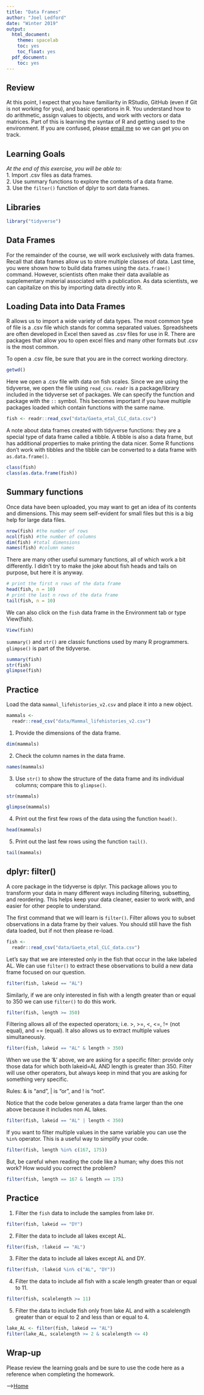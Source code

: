 ```yaml
---
title: "Data Frames"
author: "Joel Ledford"
date: "Winter 2019"
output:
  html_document:
    theme: spacelab
    toc: yes
    toc_float: yes
  pdf_document:
    toc: yes
---
```


## Review
At this point, I expect that you have familiarity in RStudio, GitHub (even if Git is not working for you), and basic operations in R. You understand how to do arithmetic, assign values to objects, and work with vectors or data matrices.
Part of this is learning the syntax of R and getting used to the environment. If you are confused, please [email me](mailto: jmledford@ucdavis.edu) so we can get you on track.  

## Learning Goals
*At the end of this exercise, you will be able to:*    
1. Import .csv files as data frames.  
2. Use summary functions to explore the contents of a data frame.  
3. Use the `filter()` function of dplyr to sort data frames. 

## Libraries
```r
library("tidyverse")
```

## Data Frames
For the remainder of the course, we will work exclusively with data frames. Recall that data frames allow us to store multiple classes of data. Last time, you were shown how to build data frames using the `data.frame()` command. However, scientists often make their data available as supplementary material associated with a publication. As data scientists, we can capitalize on this by importing data directly into R.

## Loading Data into Data Frames
R allows us to import a wide variety of data types. The most common type of file is a .csv file which stands for comma separated values. Spreadsheets are often developed in Excel then saved as .csv files for use in R. There are packages that allow you to open excel files and many other formats but .csv is the most common.

To open a .csv file, be sure that you are in the correct working directory.
```r
getwd()
```

Here we open a .csv file with data on fish scales. Since we are using the tidyverse, we open the file using `read_csv`. `readr` is a package/library included in the tidyverse set of packages. We can specify the function and package with the `::` symbol. This becomes important if you have multiple packages loaded which contain functions with the same name. 
```r
fish <- readr::read_csv("data/Gaeta_etal_CLC_data.csv")
```

A note about data frames created with tidyverse functions: they are a special type of data frame called a tibble. A tibble is also a data frame, but has additional properties to make printing the data nicer. Some R functions don't work with tibbles and the tibble can be converted to a data frame with `as.data.frame()`.
```r
class(fish)
class(as.data.frame(fish))
```


## Summary functions
Once data have been uploaded, you may want to get an idea of its contents and dimensions. This may seem self-evident for small files but this is a big help for large data files.
```r
nrow(fish) #the number of rows
ncol(fish) #the number of columns
dim(fish) #total dimensions
names(fish) #column names
```

There are many other useful summary functions, all of which work a bit differently. I didn't try to make the joke about fish heads and tails on purpose, but here it is anyway.
```r
# print the first n rows of the data frame
head(fish, n = 10)
# print the last n rows of the data frame
tail(fish, n = 10)
```

We can also click on the `fish` data frame in the Environment tab or type View(fish).
```r
View(fish)
```

`summary()` and `str()` are classic functions used by many R programmers. `glimpse()` is part of the tidyverse.
```r
summary(fish)
str(fish)
glimpse(fish)
```

## Practice
Load the data `mammal_lifehistories_v2.csv` and place it into a new object.
```r
mammals <- 
  readr::read_csv("data/Mammal_lifehistories_v2.csv")
```

1. Provide the dimensions of the data frame.
```r
dim(mammals)
```

2. Check the column names in the data frame. 
```r
names(mammals)
```

3. Use `str()` to show the structure of the data frame and its individual columns; compare this to `glimpse()`. 
```r
str(mammals)
```

```r
glimpse(mammals)
```

4. Print out the first few rows of the data using the function `head()`.  
```r
head(mammals)
```

5. Print out the last few rows using the function `tail()`.
```r
tail(mammals)
```

## dplyr: filter()
A core package in the tidyverse is dplyr. This package allows you to transform your data in many different ways including filtering, subsetting, and reordering. This helps keep your data cleaner, easier to work with, and easier for other people to understand.  

The first command that we will learn is `filter()`. Filter allows you to subset observations in a data frame by their values. You should still have the fish data loaded, but if not then please re-load.  
```r
fish <- 
  readr::read_csv("data/Gaeta_etal_CLC_data.csv")
```

Let's say that we are interested only in the fish that occur in the lake labeled AL. We can use `filter()` to extract these observations to build a new data frame focused on our question.
```r
filter(fish, lakeid == "AL")
```

Similarly, if we are only interested in fish with a length greater than or equal to 350 we can use `filter()` to do this work.
```r
filter(fish, length >= 350)
```

Filtering allows all of the expected operators; i.e. >, >=, <, <=, != (not equal), and == (equal).  It also allows us to extract multiple values simultaneously.
```r
filter(fish, lakeid == "AL" & length > 350)
```

When we use the '&' above, we are asking for a specific filter: provide only those data for which both lakeid=AL AND length is greater than 350. Filter will use other operators, but always keep in mind that you are asking for something very specific.  

Rules: & is "and", | is "or", and ! is "not".

Notice that the code below generates a data frame larger than the one above because it includes non AL lakes.
```r
filter(fish, lakeid == "AL" | length < 350)
```

If you want to filter multiple values in the same variable you can use the `%in%` operator. This is a useful way to simplify your code.
```r
filter(fish, length %in% c(167, 175))
```

But, be careful when reading the code like a human; why does this not work? How would you correct the problem?
```r
filter(fish, length == 167 & length == 175)
```

## Practice
1. Filter the `fish` data to include the samples from lake `DY`.
```r
filter(fish, lakeid == "DY")
```

2. Filter the data to include all lakes except AL.
```r
filter(fish, !lakeid == "AL")
```

3. Filter the data to include all lakes except AL and DY.
```r
filter(fish, !lakeid %in% c("AL", "DY"))
```

4. Filter the data to include all fish with a scale length greater than or equal to 11.
```r
filter(fish, scalelength >= 11)
```

5. Filter the data to include fish only from lake AL and with a scalelength greater than or equal to 2 and less than or equal to 4.
```r
lake_AL <- filter(fish, lakeid == "AL")
filter(lake_AL, scalelength >= 2 & scalelength <= 4)
```

## Wrap-up
Please review the learning goals and be sure to use the code here as a reference when completing the homework.

-->[Home](https://jmledford3115.github.io/datascibiol/)